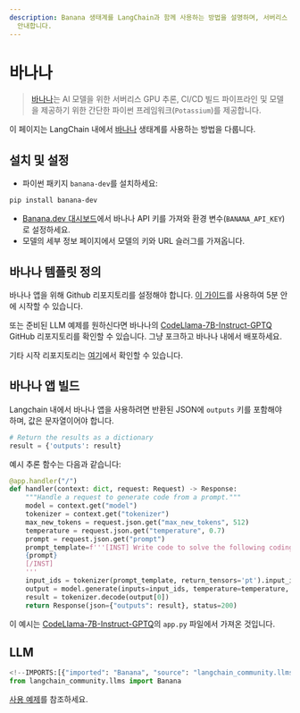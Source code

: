 ```yaml
---
description: Banana 생태계를 LangChain과 함께 사용하는 방법을 설명하며, 서버리스 GPU 추론 및 모델 배포를 위한 설정을
  안내합니다.
---
```


# 바나나

> [바나나](https://www.banana.dev/)는 AI 모델을 위한 서버리스 GPU 추론, CI/CD 빌드 파이프라인 및 모델을 제공하기 위한 간단한 파이썬 프레임워크(`Potassium`)를 제공합니다.

이 페이지는 LangChain 내에서 [바나나](https://www.banana.dev) 생태계를 사용하는 방법을 다룹니다.

## 설치 및 설정

- 파이썬 패키지 `banana-dev`를 설치하세요:

```bash
pip install banana-dev
```


- [Banana.dev 대시보드](https://app.banana.dev)에서 바나나 API 키를 가져와 환경 변수(`BANANA_API_KEY`)로 설정하세요.
- 모델의 세부 정보 페이지에서 모델의 키와 URL 슬러그를 가져옵니다.

## 바나나 템플릿 정의

바나나 앱을 위해 Github 리포지토리를 설정해야 합니다. [이 가이드](https://docs.banana.dev/banana-docs/)를 사용하여 5분 안에 시작할 수 있습니다.

또는 준비된 LLM 예제를 원하신다면 바나나의 [CodeLlama-7B-Instruct-GPTQ](https://github.com/bananaml/demo-codellama-7b-instruct-gptq) GitHub 리포지토리를 확인할 수 있습니다. 그냥 포크하고 바나나 내에서 배포하세요.

기타 시작 리포지토리는 [여기](https://github.com/orgs/bananaml/repositories?q=demo-&type=all&language=&sort=)에서 확인할 수 있습니다.

## 바나나 앱 빌드

Langchain 내에서 바나나 앱을 사용하려면 반환된 JSON에 `outputs` 키를 포함해야 하며, 값은 문자열이어야 합니다.

```python
# Return the results as a dictionary
result = {'outputs': result}
```


예시 추론 함수는 다음과 같습니다:

```python
@app.handler("/")
def handler(context: dict, request: Request) -> Response:
    """Handle a request to generate code from a prompt."""
    model = context.get("model")
    tokenizer = context.get("tokenizer")
    max_new_tokens = request.json.get("max_new_tokens", 512)
    temperature = request.json.get("temperature", 0.7)
    prompt = request.json.get("prompt")
    prompt_template=f'''[INST] Write code to solve the following coding problem that obeys the constraints and passes the example test cases. Please wrap your code answer using ```:
    {prompt}
    [/INST]
    '''
    input_ids = tokenizer(prompt_template, return_tensors='pt').input_ids.cuda()
    output = model.generate(inputs=input_ids, temperature=temperature, max_new_tokens=max_new_tokens)
    result = tokenizer.decode(output[0])
    return Response(json={"outputs": result}, status=200)
```


이 예시는 [CodeLlama-7B-Instruct-GPTQ](https://github.com/bananaml/demo-codellama-7b-instruct-gptq)의 `app.py` 파일에서 가져온 것입니다.

## LLM

```python
<!--IMPORTS:[{"imported": "Banana", "source": "langchain_community.llms", "docs": "https://api.python.langchain.com/en/latest/llms/langchain_community.llms.bananadev.Banana.html", "title": "Banana"}]-->
from langchain_community.llms import Banana
```


[사용 예제](/docs/integrations/llms/banana)를 참조하세요.